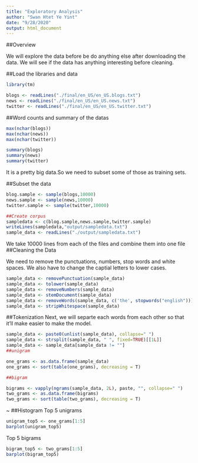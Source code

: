 ```yaml
---
title: "Exploratory Analysis"
author: "Swan Htet Ye Yint"
date: "9/28/2020"
output: html_document
---
```


##Overview  

We will explore the data before be do anything else after downloading the data. We will see if the data has anything interesting before cleaning.  


##Load the libraries and data
```r
library(tm)

blogs <- readLines("./final/en_US/en_US.blogs.txt")
news <- readLines("./final/en_US/en_US.news.txt")
twitter <- readLines("./final/en_US/en_US.twitter.txt")
```  

##Word counts and summary of the datas  
```r
max(nchar(blogs))
max(nchar(news))
max(nchar(twitter))

summary(blogs)
summary(news)
summary(twitter)
```

It is a pretty big data.So we need to subset some of those as training sets.

##Subset the data
```r
blog.sample <- sample(blogs,10000)
news.sample <- sample(news,10000)
twitter.sample <- sample(twitter,10000)

##Create corpus
sampledata <- c(blog.sample,news.sample,twitter.sample)
writeLines(sampledata,"output/sampledata.txt")
sample_data <- readLines("./output/sampledata.txt")
```
We take 10000 lines from each of the files and combine them into one file
##Cleaning the Data

We need to remove the punctuations, numbers, stop words and white spaces. We also have to change the captial letters to lower cases.
```r
sample_data <- removePunctuation(sample_data)
sample_data <- tolower(sample_data)
sample_data <- removeNumbers(sample_data)
sample_data <- stemDocument(sample_data)
sample_data <- removeWords(sample_data, c('the', stopwords("english")))
sample_data <- stripWhitespace(sample_data)
```  

##Tokenization
Next, we will separte each words from each other so that it'll make easier to make the model. 
```r
sample_data <- paste0(unlist(sample_data), collapse=" ")
sample_data <- strsplit(sample_data, " ", fixed=TRUE)[[1L]]
sample_data <- sample_data[sample_data != ""]
##unigram

one_grams <- as.data.frame(sample_data)
one_grams <- sort(table(one_grams), decreasing = T)

##bigram

bigrams <- vapply(ngrams(sample_data, 2L), paste, "", collapse=" ")
two_grams <- as.data.frame(bigrams)
two_grams <- sort(table(two_grams), decreasing = T)

```
~
##Histogram
Top 5 unigrams
```r
unigram_top5 <- one_grams[1:5]
barplot(unigram_top5)
```
Top 5 bigrams
```r
bigram_top5 <- two_grams[1:5]
barplot(bigram_top5)
```